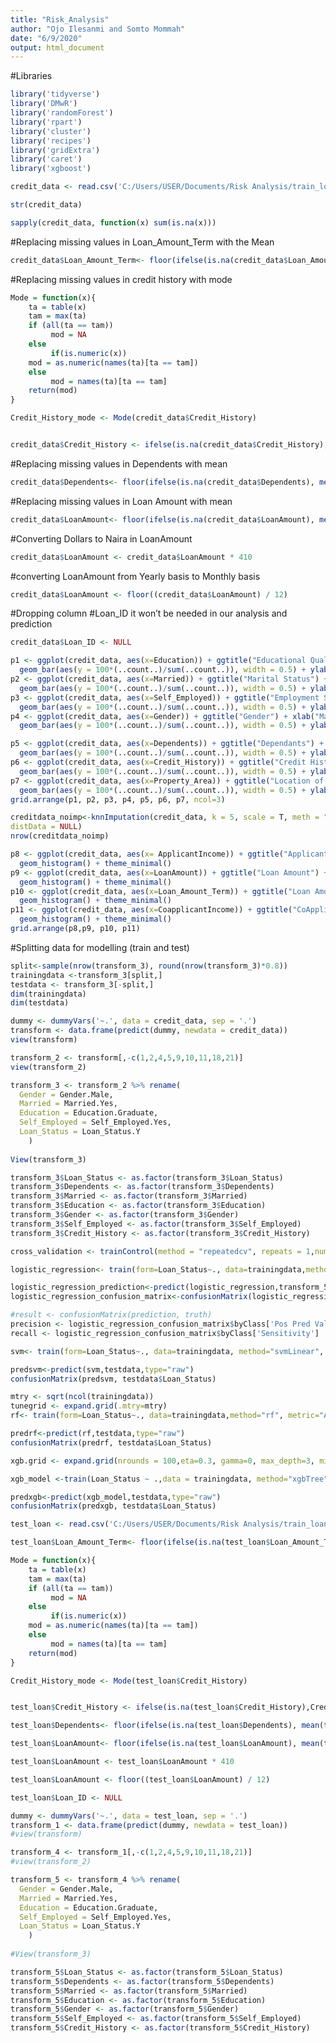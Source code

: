 ```yaml
---
title: "Risk_Analysis"
author: "Ojo Ilesanmi and Somto Mommah"
date: "6/9/2020"
output: html_document
---
```


#Libraries
```r
library('tidyverse')
library('DMwR')
library('randomForest')
library('rpart')
library('cluster')
library('recipes')
library('gridExtra')
library('caret')
library('xgboost')
```

```r
credit_data <- read.csv('C:/Users/USER/Documents/Risk Analysis/train_loan.csv')
```

```r
str(credit_data)
```

```r
sapply(credit_data, function(x) sum(is.na(x)))
```
#Replacing missing values in Loan_Amount_Term with the Mean
```r
credit_data$Loan_Amount_Term<- floor(ifelse(is.na(credit_data$Loan_Amount_Term), mean(credit_data$Loan_Amount_Term, na.rm=TRUE), credit_data$Loan_Amount_Term))
```

#Replacing missing values in credit history with mode
```r
Mode = function(x){
    ta = table(x)
    tam = max(ta)
    if (all(ta == tam))
         mod = NA
    else
         if(is.numeric(x))
    mod = as.numeric(names(ta)[ta == tam])
    else
         mod = names(ta)[ta == tam]
    return(mod)
}

Credit_History_mode <- Mode(credit_data$Credit_History)


credit_data$Credit_History <- ifelse(is.na(credit_data$Credit_History),Credit_History_mode,credit_data$Credit_History)

```
#Replacing missing values in Dependents with mean
```r
credit_data$Dependents<- floor(ifelse(is.na(credit_data$Dependents), mean(credit_data$Dependents, na.rm=TRUE), credit_data$Dependents))
```

#Replacing missing values in Loan Amount with mean
```r
credit_data$LoanAmount<- floor(ifelse(is.na(credit_data$LoanAmount), mean(credit_data$LoanAmount, na.rm=TRUE), credit_data$LoanAmount))
```

#Converting Dollars to Naira in LoanAmount
```r
credit_data$LoanAmount <- credit_data$LoanAmount * 410
```

#converting LoanAmount from Yearly basis to Monthly basis
```r
credit_data$LoanAmount <- floor((credit_data$LoanAmount) / 12)
```
#Dropping column #Loan_ID it won't be needed in our analysis and prediction
```r
credit_data$Loan_ID <- NULL
```

```r
p1 <- ggplot(credit_data, aes(x=Education)) + ggtitle("Educational Qualifications") + xlab("Education") +
  geom_bar(aes(y = 100*(..count..)/sum(..count..)), width = 0.5) + ylab("Percentage") + coord_flip() + theme_minimal()
p2 <- ggplot(credit_data, aes(x=Married)) + ggtitle("Marital Status") + xlab("Marital Status") + 
  geom_bar(aes(y = 100*(..count..)/sum(..count..)), width = 0.5) + ylab("Percentage") + coord_flip() + theme_minimal()
p3 <- ggplot(credit_data, aes(x=Self_Employed)) + ggtitle("Employment Status ") + xlab("Self Employed or Not") + 
  geom_bar(aes(y = 100*(..count..)/sum(..count..)), width = 0.5) + ylab("Percentage") + coord_flip() + theme_minimal()
p4 <- ggplot(credit_data, aes(x=Gender)) + ggtitle("Gender") + xlab("Male") +
  geom_bar(aes(y = 100*(..count..)/sum(..count..)), width = 0.5) + ylab("Percentage") + coord_flip() + theme_minimal()

p5 <- ggplot(credit_data, aes(x=Dependents)) + ggtitle("Dependants") + xlab("Number of Dependants") +
  geom_bar(aes(y = 100*(..count..)/sum(..count..)), width = 0.5) + ylab("Percentage") + coord_flip() + theme_minimal()
p6 <- ggplot(credit_data, aes(x=Credit_History)) + ggtitle("Credit History") + xlab("Credit History") +
  geom_bar(aes(y = 100*(..count..)/sum(..count..)), width = 0.5) + ylab("Percentage") + coord_flip() + theme_minimal()
p7 <- ggplot(credit_data, aes(x=Property_Area)) + ggtitle("Location of Property") + xlab("Property Location") +
  geom_bar(aes(y = 100*(..count..)/sum(..count..)), width = 0.5) + ylab("Percentage") + coord_flip() + theme_minimal()
grid.arrange(p1, p2, p3, p4, p5, p6, p7, ncol=3)

```

```r
creditdata_noimp<-knnImputation(credit_data, k = 5, scale = T, meth = "weighAvg",
distData = NULL)
nrow(creditdata_noimp)
```

```r
p8 <- ggplot(credit_data, aes(x= ApplicantIncome)) + ggtitle("Applicant's Income") + xlab("Applicant Income") + 
  geom_histogram() + theme_minimal()
p9 <- ggplot(credit_data, aes(x=LoanAmount)) + ggtitle("Loan Amount") + xlab("Loan Amount") + 
  geom_histogram() + theme_minimal()
p10 <- ggplot(credit_data, aes(x=Loan_Amount_Term)) + ggtitle("Loan Amount Term") + xlab("Loan Amount Term") + 
  geom_histogram() + theme_minimal()
p11 <- ggplot(credit_data, aes(x=CoapplicantIncome)) + ggtitle("CoApplicant's Income") + xlab("CoApplicant's Income") + 
  geom_histogram() + theme_minimal()
grid.arrange(p8,p9, p10, p11)

```
#Splitting data for modelling (train and test)
```r
split<-sample(nrow(transform_3), round(nrow(transform_3)*0.8))
trainingdata <-transform_3[split,]
testdata <- transform_3[-split,]
dim(trainingdata)
dim(testdata)
```

```r
dummy <- dummyVars('~.', data = credit_data, sep = '.')
transform <- data.frame(predict(dummy, newdata = credit_data))
view(transform)

transform_2 <- transform[,-c(1,2,4,5,9,10,11,18,21)]
view(transform_2)

transform_3 <- transform_2 %>% rename(
  Gender = Gender.Male,
  Married = Married.Yes,
  Education = Education.Graduate,
  Self_Employed = Self_Employed.Yes,
  Loan_Status = Loan_Status.Y
    )
    
View(transform_3)
```

```r
transform_3$Loan_Status <- as.factor(transform_3$Loan_Status)
transform_3$Dependents <- as.factor(transform_3$Dependents)
transform_3$Married <- as.factor(transform_3$Married)
transform_3$Education <- as.factor(transform_3$Education)
transform_3$Gender <- as.factor(transform_3$Gender)
transform_3$Self_Employed <- as.factor(transform_3$Self_Employed)
transform_3$Credit_History <- as.factor(transform_3$Credit_History)
```

```r
cross_validation <- trainControl(method = "repeatedcv", repeats = 1,number = 3)
```

```r
logistic_regression<- train(form=Loan_Status~., data=trainingdata,method="glm", family="binomial",trControl=cross_validation)
```

```r
logistic_regression_prediction<-predict(logistic_regression,transform_5,type="raw")
logistic_regression_confusion_matrix<-confusionMatrix(logistic_regression_prediction, transform_5$Loan_Status)
```

```r
#result <- confusionMatrix(prediction, truth)
precision <- logistic_regression_confusion_matrix$byClass['Pos Pred Value']    
recall <- logistic_regression_confusion_matrix$byClass['Sensitivity']
```

```r
svm<- train(form=Loan_Status~., data=trainingdata, method="svmLinear", trControl=cross_validation, na.action=na.roughfix )
```

```r
predsvm<-predict(svm,testdata,type="raw")
confusionMatrix(predsvm, testdata$Loan_Status)
```

```r
mtry <- sqrt(ncol(trainingdata))
tunegrid <- expand.grid(.mtry=mtry)
rf<- train(form=Loan_Status~., data=trainingdata,method="rf", metric="Accuracy",tuneGrid=tunegrid, trControl=cross_validation)
```

```r
predrf<-predict(rf,testdata,type="raw")
confusionMatrix(predrf, testdata$Loan_Status)
```

```r
xgb.grid <- expand.grid(nrounds = 100,eta=0.3, gamma=0, max_depth=3, min_child_weight=1, subsample=1, colsample_bytree=1)
```

```r
xgb_model <-train(Loan_Status ~ .,data = trainingdata, method="xgbTree",trControl=cross_validation, tuneGrid=xgb.grid,nthread =4)
```

```r
predxgb<-predict(xgb_model,testdata,type="raw")
confusionMatrix(predxgb, testdata$Loan_Status)
```

```r
test_loan <- read.csv('C:/Users/USER/Documents/Risk Analysis/train_loan.csv')
```

```r
test_loan$Loan_Amount_Term<- floor(ifelse(is.na(test_loan$Loan_Amount_Term), mean(test_loan$Loan_Amount_Term, na.rm=TRUE), test_loan$Loan_Amount_Term))
```

```r

Mode = function(x){
    ta = table(x)
    tam = max(ta)
    if (all(ta == tam))
         mod = NA
    else
         if(is.numeric(x))
    mod = as.numeric(names(ta)[ta == tam])
    else
         mod = names(ta)[ta == tam]
    return(mod)
}

Credit_History_mode <- Mode(test_loan$Credit_History)


test_loan$Credit_History <- ifelse(is.na(test_loan$Credit_History),Credit_History_mode,test_loan$Credit_History)
```

```r
test_loan$Dependents<- floor(ifelse(is.na(test_loan$Dependents), mean(test_loan$Dependents, na.rm=TRUE), test_loan$Dependents))
```

```r
test_loan$LoanAmount<- floor(ifelse(is.na(test_loan$LoanAmount), mean(test_loan$LoanAmount, na.rm=TRUE), test_loan$LoanAmount))
```

```r
test_loan$LoanAmount <- test_loan$LoanAmount * 410
```

```r
test_loan$LoanAmount <- floor((test_loan$LoanAmount) / 12)
```

```r
test_loan$Loan_ID <- NULL
```

```r
dummy <- dummyVars('~.', data = test_loan, sep = '.')
transform_1 <- data.frame(predict(dummy, newdata = test_loan))
#view(transform)

transform_4 <- transform_1[,-c(1,2,4,5,9,10,11,18,21)]
#view(transform_2)

transform_5 <- transform_4 %>% rename(
  Gender = Gender.Male,
  Married = Married.Yes,
  Education = Education.Graduate,
  Self_Employed = Self_Employed.Yes,
  Loan_Status = Loan_Status.Y
    )
    
#View(transform_3)
```

```r
transform_5$Loan_Status <- as.factor(transform_5$Loan_Status)
transform_5$Dependents <- as.factor(transform_5$Dependents)
transform_5$Married <- as.factor(transform_5$Married)
transform_5$Education <- as.factor(transform_5$Education)
transform_5$Gender <- as.factor(transform_5$Gender)
transform_5$Self_Employed <- as.factor(transform_5$Self_Employed)
transform_5$Credit_History <- as.factor(transform_5$Credit_History)
```